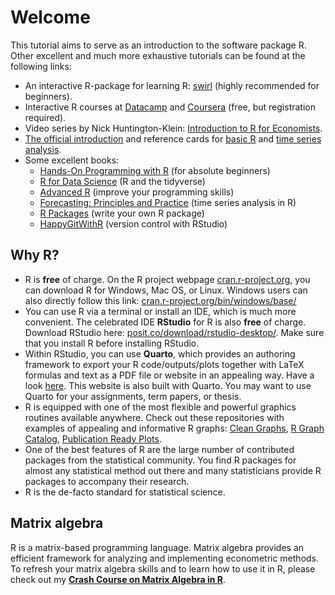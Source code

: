 # Welcome {-}

This tutorial aims to serve as an introduction to the software package R.
Other excellent and much more exhaustive tutorials can be found at the following links:

-   An interactive R-package for learning R: [swirl](https://swirlstats.com/) (highly recommended for beginners).
-   Interactive R courses at [Datacamp](https://www.datacamp.com/courses/free-introduction-to-r) and [Coursera](https://www.coursera.org/learn/r-programming) (free, but registration required).
-   Video series by Nick Huntington-Klein: [Introduction to R for Economists](https://www.youtube.com/watch?v=kD1qq5tBrLg&list=PLcTBLulJV_AIuXCxr__V8XAzWZosMQIfW).
-   [The official introduction](https://cran.r-project.org/doc/manuals/r-release/R-intro.pdf) and reference cards for [basic R](http://cran.r-project.org/doc/contrib/refcard.pdf) and [time series analysis](https://cran.r-project.org/doc/contrib/Ricci-refcard-ts.pdf).
-   Some excellent books:
    -   [Hands-On Programming with R](https://rstudio-education.github.io/hopr/) (for absolute beginners)
    -   [R for Data Science](https://r4ds.hadley.nz/) (R and the tidyverse)
    -   [Advanced R](https://adv-r.hadley.nz/) (improve your programming skills)
    -   [Forecasting: Principles and Practice](https://otexts.com/fpp3/) (time series analysis in R)
    -   [R Packages](https://r-pkgs.org/) (write your own R package)
    -   [HappyGitWithR](https://happygitwithr.com/) (version control with RStudio)

## Why R?

-   R is **free** of charge. On the R project webpage [cran.r-project.org](https://cran.r-project.org/), you can download R for Windows, Mac OS, or Linux. Windows users can also directly follow this link: [cran.r-project.org/bin/windows/base/](https://cran.r-project.org/bin/windows/base/)
-   You can use R via a terminal or install an IDE, which is much more convenient. The celebrated IDE **RStudio** for R is also **free** of charge. Download RStudio here: [posit.co/download/rstudio-desktop/](https://posit.co/download/rstudio-desktop/). Make sure that you install R before installing RStudio.
-   Within RStudio, you can use **Quarto**, which provides an authoring framework to export your R code/outputs/plots together with LaTeX formulas and text as a PDF file or website in an appealing way. Have a look [here](https://quarto.org/docs/get-started/hello/rstudio.html). 
This website is also built with Quarto.
You may want to use Quarto for your assignments, term papers, or thesis.
-   R is equipped with one of the most flexible and powerful graphics routines available anywhere. Check out these repositories with examples of appealing and informative R graphs: [Clean Graphs](http://shinyapps.org/apps/RGraphCompendium/index.php), [R Graph Catalog](https://shiny.srvanderplas.com/r-graph-catalog/), [Publication Ready Plots](http://www.sthda.com/english/rpkgs/ggpubr/).
-   One of the best features of R are the large number of contributed packages from the statistical community.
You find R packages for almost any statistical method out there and many statisticians provide R packages to accompany their research.
-   R is the de-facto standard for statistical science.


## Matrix algebra

R is a matrix-based programming language. 
Matrix algebra provides an efficient framework for analyzing and implementing econometric methods.
To refresh your matrix algebra skills and to learn how to use it in R, please check out my [**Crash Course on Matrix Algebra in R**](https://matrix.svenotto.com/).

